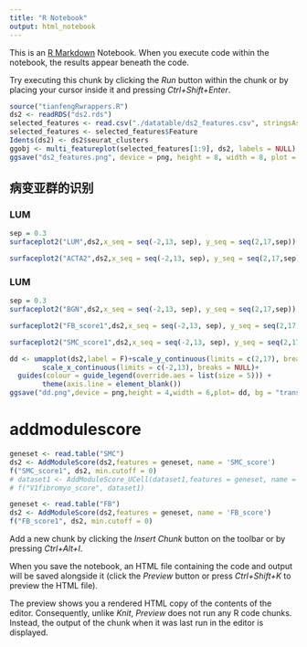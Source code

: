 ```yaml
---
title: "R Notebook"
output: html_notebook
---
```


This is an [R Markdown](http://rmarkdown.rstudio.com) Notebook. When you execute code within the notebook, the results appear beneath the code. 

Try executing this chunk by clicking the *Run* button within the chunk or by placing your cursor inside it and pressing *Ctrl+Shift+Enter*. 

```r
source("tianfengRwrappers.R")
ds2 <- readRDS("ds2.rds")
selected_features <- read.csv("./datatable/ds2_features.csv", stringsAsFactors = F)
selected_features <- selected_features$Feature
Idents(ds2) <- ds2$seurat_clusters
ggobj <- multi_featureplot(selected_features[1:9], ds2, labels = NULL)
ggsave("ds2_features.png", device = png, height = 8, width = 8, plot = ggobj)
```
## 病变亚群的识别
### LUM
```r
sep = 0.3
surfaceplot2("LUM",ds2,x_seq = seq(-2,13, sep), y_seq = seq(2,17,sep))
```

```r
surfaceplot2("ACTA2",ds2,x_seq = seq(-2,13, sep), y_seq = seq(2,17,sep))
```
### LUM
```r
sep = 0.3
surfaceplot2("BGN",ds2,x_seq = seq(-2,13, sep), y_seq = seq(2,17,sep))
```


```r
surfaceplot2("FB_score1",ds2,x_seq = seq(-2,13, sep), y_seq = seq(2,17,sep),z_height = 2)
```

```r
surfaceplot2("SMC_score1",ds2,x_seq = seq(-2,13, sep), y_seq = seq(2,17,sep),z_height = 2)
```


```r
dd <- umapplot(ds2,label = F)+scale_y_continuous(limits = c(2,17), breaks = NULL) +
        scale_x_continuous(limits = c(-2,13), breaks = NULL)+ 
  guides(colour = guide_legend(override.aes = list(size = 5))) +
        theme(axis.line = element_blank())
ggsave("dd.png",device = png,height = 4,width = 6,plot= dd, bg = "transparent")

```

#  addmodulescore
```r
geneset <- read.table("SMC")
ds2 <- AddModuleScore(ds2,features = geneset, name = 'SMC_score')
f("SMC_score1", ds2, min.cutoff = 0)
# dataset1 <- AddModuleScore_UCell(dataset1,features = geneset, name = 'fibromyo_score')
# f("V1fibromyo_score", dataset1)

geneset <- read.table("FB")
ds2 <- AddModuleScore(ds2,features = geneset, name = 'FB_score')
f("FB_score1", ds2, min.cutoff = 0)
```


Add a new chunk by clicking the *Insert Chunk* button on the toolbar or by pressing *Ctrl+Alt+I*.

When you save the notebook, an HTML file containing the code and output will be saved alongside it (click the *Preview* button or press *Ctrl+Shift+K* to preview the HTML file).

The preview shows you a rendered HTML copy of the contents of the editor. Consequently, unlike *Knit*, *Preview* does not run any R code chunks. Instead, the output of the chunk when it was last run in the editor is displayed.
